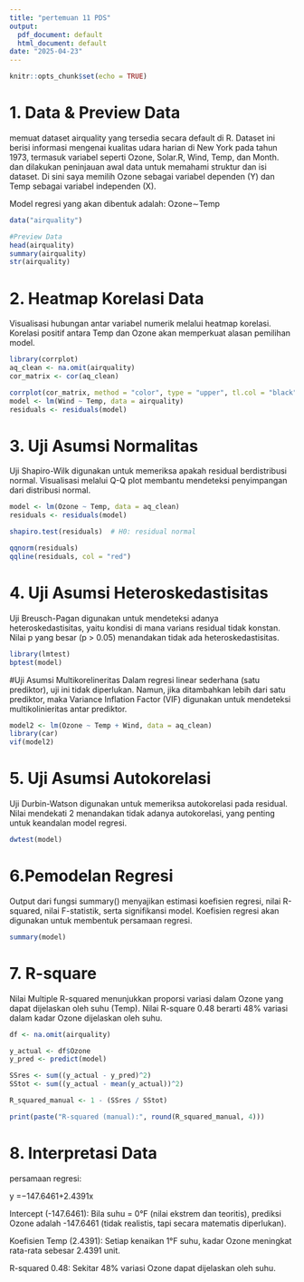 ```yaml
---
title: "pertemuan 11 PDS"
output:
  pdf_document: default
  html_document: default
date: "2025-04-23"
---
```


```r
knitr::opts_chunk$set(echo = TRUE)
```

# 1. Data & Preview Data
memuat dataset airquality yang tersedia secara default di R. Dataset ini berisi informasi mengenai kualitas udara harian di New York pada tahun 1973, termasuk variabel seperti Ozone, Solar.R, Wind, Temp, dan Month. dan dilakukan peninjauan awal data untuk memahami struktur dan isi dataset. Di sini saya memilih Ozone sebagai variabel dependen (Y) dan Temp sebagai variabel independen (X). 

Model regresi yang akan dibentuk adalah:
Ozone∼Temp
```r
data("airquality")

#Preview Data
head(airquality)
summary(airquality)
str(airquality)
```

# 2. Heatmap Korelasi Data
Visualisasi hubungan antar variabel numerik melalui heatmap korelasi. Korelasi positif antara Temp dan Ozone akan memperkuat alasan pemilihan model.
```r
library(corrplot)
aq_clean <- na.omit(airquality)
cor_matrix <- cor(aq_clean)

corrplot(cor_matrix, method = "color", type = "upper", tl.col = "black")
model <- lm(Wind ~ Temp, data = airquality)
residuals <- residuals(model)
```
# 3. Uji Asumsi Normalitas
Uji Shapiro-Wilk digunakan untuk memeriksa apakah residual berdistribusi normal. Visualisasi melalui Q-Q plot membantu mendeteksi penyimpangan dari distribusi normal.
```r
model <- lm(Ozone ~ Temp, data = aq_clean)
residuals <- residuals(model)

shapiro.test(residuals)  # H0: residual normal

qqnorm(residuals)
qqline(residuals, col = "red")
```


# 4. Uji Asumsi Heteroskedastisitas
Uji Breusch-Pagan digunakan untuk mendeteksi adanya heteroskedastisitas, yaitu kondisi di mana varians residual tidak konstan. Nilai p yang besar (p > 0.05) menandakan tidak ada heteroskedastisitas.
```r
library(lmtest)
bptest(model)
```

#Uji Asumsi Multikorelineritas
Dalam regresi linear sederhana (satu prediktor), uji ini tidak diperlukan. Namun, jika ditambahkan lebih dari satu prediktor, maka Variance Inflation Factor (VIF) digunakan untuk mendeteksi multikolinieritas antar prediktor.
```r
model2 <- lm(Ozone ~ Temp + Wind, data = aq_clean)
library(car)
vif(model2)
```

# 5. Uji Asumsi Autokorelasi
Uji Durbin-Watson digunakan untuk memeriksa autokorelasi pada residual. Nilai mendekati 2 menandakan tidak adanya autokorelasi, yang penting untuk keandalan model regresi.
```r
dwtest(model)
```


# 6.Pemodelan Regresi
Output dari fungsi summary() menyajikan estimasi koefisien regresi, nilai R-squared, nilai F-statistik, serta signifikansi model. Koefisien regresi akan digunakan untuk membentuk persamaan regresi.
```r
summary(model)
```
# 7. R-square
Nilai Multiple R-squared menunjukkan proporsi variasi dalam Ozone yang dapat dijelaskan oleh suhu (Temp). Nilai R-square 0.48 berarti 48% variasi dalam kadar Ozone dijelaskan oleh suhu.
```r
df <- na.omit(airquality)

y_actual <- df$Ozone
y_pred <- predict(model)

SSres <- sum((y_actual - y_pred)^2)
SStot <- sum((y_actual - mean(y_actual))^2)

R_squared_manual <- 1 - (SSres / SStot)

print(paste("R-squared (manual):", round(R_squared_manual, 4)))

```

# 8. Interpretasi Data
persamaan regresi:

y =−147.6461+2.4391x

Intercept (-147.6461): Bila suhu = 0°F (nilai ekstrem dan teoritis), prediksi Ozone adalah -147.6461 (tidak realistis, tapi secara matematis diperlukan).

Koefisien Temp (2.4391): Setiap kenaikan 1°F suhu, kadar Ozone meningkat rata-rata sebesar 2.4391 unit.

R-squared 0.48: Sekitar 48% variasi Ozone dapat dijelaskan oleh suhu.
